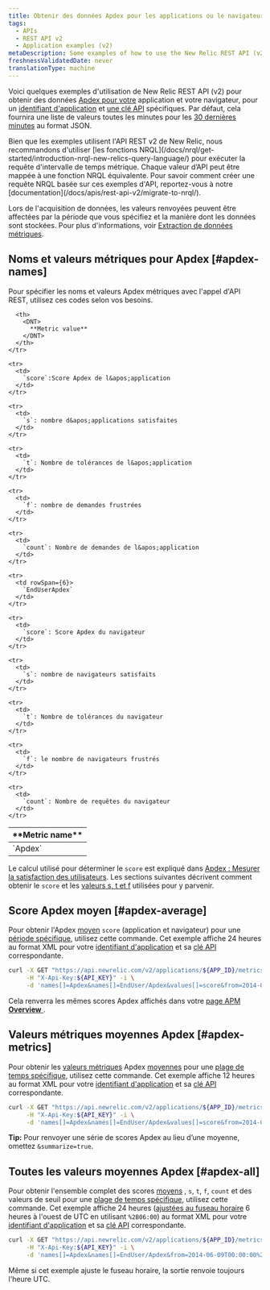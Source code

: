```yaml
---
title: Obtenir des données Apdex pour les applications ou le navigateur (v2)
tags:
  - APIs
  - REST API v2
  - Application examples (v2)
metaDescription: Some examples of how to use the New Relic REST API (v2) to get Apdex information for your app and browser.
freshnessValidatedDate: never
translationType: machine
---
```


Voici quelques exemples d&apos;utilisation de New Relic REST API (v2) pour obtenir des données [Apdex pour votre](/docs/apm/new-relic-apm/apdex/apdex-measuring-user-satisfaction) application et votre navigateur, pour un [identifiant d&apos;application](/docs/apm/apis/requirements/identification-code) et [une clé API](/docs/apis/rest-api-v2/requirements/rest-api-key#viewing) spécifiques. Par défaut, cela fournira une liste de valeurs toutes les minutes pour les [30 dernières minutes](/docs/apm/apis/api-v2-examples/specifying-time-range-v2) au format JSON.

<Callout variant="important">
  Bien que les exemples utilisent l&apos;API REST v2 de New Relic, nous recommandons d&apos;utiliser [les fonctions NRQL](/docs/nrql/get-started/introduction-nrql-new-relics-query-language/) pour exécuter la requête d&apos;intervalle de temps métrique. Chaque valeur d’API peut être mappée à une fonction NRQL équivalente. Pour savoir comment créer une requête NRQL basée sur ces exemples d&apos;API, reportez-vous à notre [documentation](/docs/apis/rest-api-v2/migrate-to-nrql/).
</Callout>

Lors de l&apos;acquisition de données, les valeurs renvoyées peuvent être affectées par la période que vous spécifiez et la manière dont les données sont stockées. Pour plus d&apos;informations, voir [Extraction de données métriques](/docs/apis/extracting-metric-data).

## Noms et valeurs métriques pour Apdex [#apdex-names]

Pour spécifier les noms et valeurs Apdex métriques avec l&apos;appel d&apos;API REST, utilisez ces codes selon vos besoins.

<table>
  <thead>
    <tr>
      <th width={150}>
        <DNT>
          **Metric name**
        </DNT>
      </th>

      <th>
        <DNT>
          **Metric value**
        </DNT>
      </th>
    </tr>
  </thead>

  <tbody>
    <tr>
      <td rowSpan={6}>
        `Apdex`
      </td>
    </tr>

    <tr>
      <td>
        `score`:Score Apdex de l&apos;application
      </td>
    </tr>

    <tr>
      <td>
        `s`: nombre d&apos;applications satisfaites
      </td>
    </tr>

    <tr>
      <td>
        `t`: Nombre de tolérances de l&apos;application
      </td>
    </tr>

    <tr>
      <td>
        `f`: nombre de demandes frustrées
      </td>
    </tr>

    <tr>
      <td>
        `count`: Nombre de demandes de l&apos;application
      </td>
    </tr>

    <tr>
      <td rowSpan={6}>
        `EndUserApdex`
      </td>
    </tr>

    <tr>
      <td>
        `score`: Score Apdex du navigateur
      </td>
    </tr>

    <tr>
      <td>
        `s`: nombre de navigateurs satisfaits
      </td>
    </tr>

    <tr>
      <td>
        `t`: Nombre de tolérances du navigateur
      </td>
    </tr>

    <tr>
      <td>
        `f`: le nombre de navigateurs frustrés
      </td>
    </tr>

    <tr>
      <td>
        `count`: Nombre de requêtes du navigateur
      </td>
    </tr>
  </tbody>
</table>

Le calcul utilisé pour déterminer le `score` est expliqué dans [Apdex : Mesurer la satisfaction des utilisateurs](/docs/apm/new-relic-apm/apdex/apdex-measuring-user-satisfaction). Les sections suivantes décrivent comment obtenir le `score` et les [valeurs s, t et f](#apdex-all) utilisées pour y parvenir.

## Score Apdex moyen [#apdex-average]

Pour obtenir l&apos;Apdex [moyen](/docs/apm/apis/requirements/calculating-average-metric-values-summarize) `score` (application et navigateur) pour une [période spécifique](/docs/apm/apis/api-v2-examples/specifying-time-range-v2), utilisez cette commande. Cet exemple affiche 24 heures au format XML pour votre [identifiant d&apos;application](/docs/apm/apis/requirements/identification-code) et sa [clé API](/docs/apis/rest-api-v2/requirements/rest-api-key#viewing) correspondante.

```bash
curl -X GET "https://api.newrelic.com/v2/applications/${APP_ID}/metrics/data.xml" \
     -H "X-Api-Key:${API_KEY}" -i \
     -d 'names[]=Apdex&names[]=EndUser/Apdex&values[]=score&from=2014-01-01T00:00:00+00:00&to=2014-01-02T00:00:00+00:00&summarize=true'
```

Cela renverra les mêmes scores Apdex affichés dans votre [page APM <DNT>**Overview**</DNT> ](/docs/apm/applications-menu/monitoring/applications-overview-dashboard).

## Valeurs métriques moyennes Apdex [#apdex-metrics]

Pour obtenir les [valeurs métriques](/docs/apm/apis/requirements/extracting-metric-data) Apdex [moyennes](/docs/apm/apis/requirements/calculating-average-metric-values-summarize) pour une [plage de temps spécifique](/docs/apm/apis/api-v2-examples/specifying-time-range-api-v2), utilisez cette commande. Cet exemple affiche 12 heures au format XML pour votre [identifiant d&apos;application](/docs/apm/apis/requirements/identification-code) et sa [clé API](/docs/apis/rest-api-v2/requirements/rest-api-key#viewing) correspondante.

```bash
curl -X GET "https://api.newrelic.com/v2/applications/${APP_ID}/metrics/data.xml" \
     -H "X-Api-Key:${API_KEY}" -i \
     -d 'names[]=Apdex&names[]=EndUser/Apdex&values[]=score&from=2014-06-09T00:00:00+00:00&to=2014-06-09T12:00:00+00:00&summarize=true'
```

<DNT>**Tip:**</DNT> Pour renvoyer une série de scores Apdex au lieu d’une moyenne, omettez `&summarize=true`.

## Toutes les valeurs moyennes Apdex [#apdex-all]

Pour obtenir l&apos;ensemble complet des scores [moyens](/docs/apm/apis/requirements/calculating-average-metric-values-summarize) , `s`, `t`, `f`, `count` et des valeurs de seuil pour une [plage de temps spécifique](/docs/apm/apis/api-v2-examples/specifying-time-range-api-v2), utilisez cette commande. Cet exemple affiche 24 heures ([ajustées au fuseau horaire](/docs/apm/apis/requirements/specifying-time-range-api-v2#utc) 6 heures à l&apos;ouest de UTC en utilisant `%2B06:00`) au format XML pour votre [identifiant d&apos;application](/docs/apm/apis/requirements/identification-code) et sa [clé API](/docs/apis/rest-api-v2/requirements/rest-api-key#viewing) correspondante.

```bash
curl -X GET "https://api.newrelic.com/v2/applications/${APP_ID}/metrics/data.xml" \
     -H "X-Api-Key:${API_KEY}" -i \
     -d 'names[]=Apdex&names[]=EndUser/Apdex&from=2014-06-09T00:00:00%2B06:00&to=2014-06-10T00:00:00%2B06:00&summarize=true'
```

<Callout variant="tip">
  Même si cet exemple ajuste le fuseau horaire, la sortie renvoie toujours l&apos;heure UTC.
</Callout>